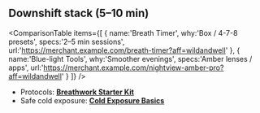 <Disclosure />

## Downshift stack (5–10 min)

<ComparisonTable
  items={[
    { name:'Breath Timer', why:'Box / 4-7-8 presets', specs:'2–5 min sessions', url:'https://merchant.example.com/breath-timer?aff=wildandwell' },
    { name:'Blue-light Tools', why:'Smoother evenings', specs:'Amber lenses / apps', url:'https://merchant.example.com/nightview-amber-pro?aff=wildandwell' }
  ]}
/>

- Protocols: **[Breathwork Starter Kit](/guides/breathwork-starter-kit)**  
- Safe cold exposure: **[Cold Exposure Basics](/guides/cold-exposure-basics)**
